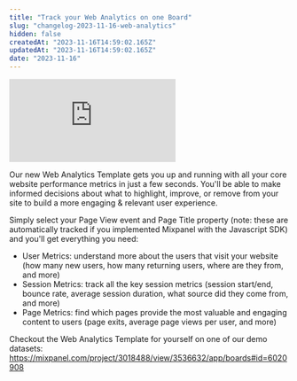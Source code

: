 ```yaml
---
title: "Track your Web Analytics on one Board"
slug: "changelog-2023-11-16-web-analytics"
hidden: false
createdAt: "2023-11-16T14:59:02.165Z"
updatedAt: "2023-11-16T14:59:02.165Z"
date: "2023-11-16"
---
```


<div style={{position: 'relative', paddingBottom: '64.90384615384616%', height: 0}}>
    <iframe src="https://www.loom.com/embed/a8940230695943ecb743dda421fef673"
        frameBorder="0"
        webkitallowfullscreen="true" mozallowfullscreen="true" allowFullScreen
        style={{position: 'absolute', 'top': 0, 'left': 0, 'width': '100%', 'height': '100%'}}>
    </iframe>
</div>

Our new Web Analytics Template gets you up and running with all your core website performance metrics in just a few seconds. You'll be able to make informed decisions about what to highlight, improve, or remove from your site to build a more engaging & relevant user experience.  

Simply select your Page View event and Page Title property (note: these are automatically tracked if you implemented Mixpanel with the Javascript SDK) and you'll get everything you need:

- User Metrics: understand more about the users that visit your website (how many new users, how many returning users, where are they from, and more)
- Session Metrics: track all the key session metrics (session start/end, bounce rate, average session duration, what source did they come from, and more)
- Page Metrics: find which pages provide the most valuable and engaging content to users (page exits, average page views per user, and more)

Checkout the Web Analytics Template for yourself on one of our demo datasets: https://mixpanel.com/project/3018488/view/3536632/app/boards#id=6020908
